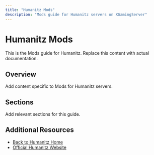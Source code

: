 ```yaml
---
title: "Humanitz Mods"
description: "Mods guide for Humanitz servers on XGamingServer"
---
```


# Humanitz Mods

This is the Mods guide for Humanitz. Replace this content with actual documentation.

## Overview

Add content specific to Mods for Humanitz servers.

## Sections

Add relevant sections for this guide.

## Additional Resources

- [Back to Humanitz Home](./index)
- [Official Humanitz Website](https://example.com)
